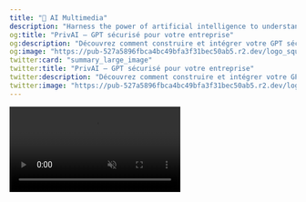 ```yaml
---
title: "🎨 AI Multimedia"
description: "Harness the power of artificial intelligence to understand and create across all media"
og:title: "PrivAI – GPT sécurisé pour votre entreprise"
og:description: "Découvrez comment construire et intégrer votre GPT sécurisé avec PrivAI."
og:image: "https://pub-527a5896fbca4bc49bfa3f31bec50ab5.r2.dev/logo_square.png"
twitter:card: "summary_large_image"
twitter:title: "PrivAI – GPT sécurisé pour votre entreprise"
twitter:description: "Découvrez comment construire et intégrer votre GPT sécurisé avec PrivAI."
twitter:image: "https://pub-527a5896fbca4bc49bfa3f31bec50ab5.r2.dev/logo_square.png"
---
```


<Frame caption="Experience AI multimedia in action">
  <video
    controls
    autoPlay
    muted
    loop
    playsInline
    className="w-full aspect-video rounded-xl shadow-lg"
    src="https://pub-527a5896fbca4bc49bfa3f31bec50ab5.r2.dev/demo_csv_en.mp4"
  />
</Frame>

# When voice, image, and text meet

Imagine an intelligence capable of **understanding a conversation**,  
**analyzing a look**, **generating an image**, and drawing **concrete insights** from it.  

This is the power of **multimedia AI**.  
An approach where each modality (voice, image, text) enriches the others to deliver a complete vision.

---

## 🌟 What changes for you

<Quote>
"We no longer process separate data. We finally see the **complete context**."
</Quote>

<CardGroup cols={2}>
  <Card title="Human understanding" icon="heart">
    AI perceives **emotions, intentions, and subtle signals** in voices and faces.
  </Card>
  <Card title="Custom creation" icon="sparkles">
    Generation of images, visuals, and content aligned with your brand.
  </Card>
  <Card title="Quick decisions" icon="zap">
    Recommendations based on the **entirety of multimodal signals**.
  </Card>
  <Card title="Enhanced experience" icon="smile">
    A more **natural, fluid, and personalized** interaction with your customers.
  </Card>
</CardGroup>

---

## 🎬 Three concrete stories

<Tabs>
<Tab title="🏬 A retail chain">
A customer enters the store, looks at a product, asks a question.  
Our AI detects their **interest**, analyzes their voice to identify **hesitation**, and generates in real-time a **personalized offer** displayed on screen.  
👉 Result: +50% conversion.
</Tab>

<Tab title="👩‍⚕️ A medical consultation">
A patient talks about their symptoms. The AI analyzes **words**, but also **voice tone** and **facial expressions**.  
It helps the doctor spot **non-verbal cues** that are crucial.  
👉 Result: more reliable diagnoses and reassured patients.
</Tab>

<Tab title="📞 A support center">
A customer calls while frustrated. Their voice betrays **frustration**.  
The AI automatically routes the call to a consultant trained in emotion management.  
👉 Result: +75% first-contact resolution.
</Tab>
</Tabs>

---

## 🤔 Multimedia AI explained simply

<AccordionGroup>
<Accordion title="Why combine multiple media?">
Because a single source (text, voice, or image) is not always enough.  
By combining signals, AI obtains a **finer and more human understanding**.
</Accordion>

<Accordion title="Is it difficult to implement?">
No. We offer a **turnkey integration** that adapts to your existing tools.
</Accordion>

<Accordion title="What about my data?">
They remain **under your control**: encrypted, secure, and stored in the infrastructure you choose.
</Accordion>
</AccordionGroup>

---

## 🚀 Ready to explore your own use cases?

<Callout>
💡 Start with a **pilot project**: a single concrete experience is enough to demonstrate the impact.
</Callout>

👉 [Contact us](/contact) to discover how multimedia AI can transform your processes.